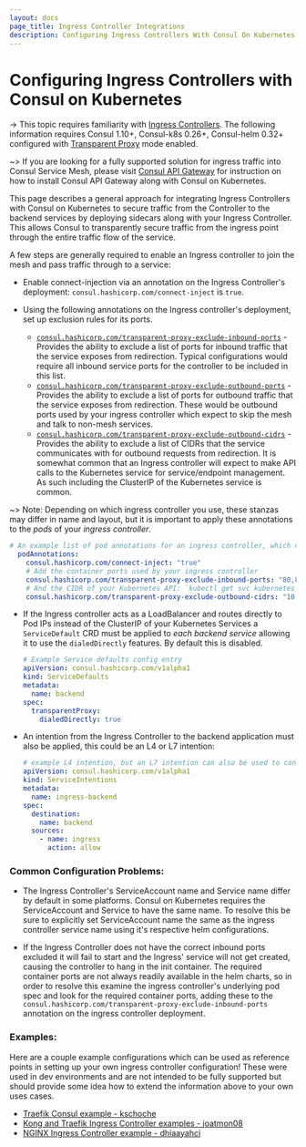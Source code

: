```yaml
---
layout: docs
page_title: Ingress Controller Integrations
description: Configuring Ingress Controllers With Consul On Kubernetes
---
```


# Configuring Ingress Controllers with Consul on Kubernetes

-> This topic requires familiarity with [Ingress Controllers](https://kubernetes.io/docs/concepts/services-networking/ingress-controllers/).
  The following information requires Consul 1.10+, Consul-k8s 0.26+, Consul-helm 0.32+ configured with
  [Transparent Proxy](/docs/connect/transparent-proxy) mode enabled.

~> If you are looking for a fully supported solution for ingress traffic into Consul Service Mesh, please visit [Consul API Gateway](/docs/api-gateway) for instruction on how to install Consul API Gateway along with Consul on Kubernetes.

This page describes a general approach for integrating Ingress Controllers with Consul on Kubernetes to secure traffic from the Controller
to the backend services by deploying sidecars along with your Ingress Controller. This allows Consul to transparently secure traffic from the ingress point through the entire traffic flow of the service.

A few steps are generally required to enable an Ingress controller to join the mesh and pass traffic through to a service:

* Enable connect-injection via an annotation on the Ingress Controller's deployment: `consul.hashicorp.com/connect-inject` is `true`.

* Using the following annotations on the Ingress controller's deployment, set up exclusion rules for its ports.
   * [`consul.hashicorp.com/transparent-proxy-exclude-inbound-ports`](/docs/k8s/annotations-and-labels#consul-hashicorp-com-transparent-proxy-exclude-inbound-ports) - Provides the ability to exclude a list of ports for
inbound traffic that the service exposes from redirection. Typical configurations would require all inbound service ports
for the controller to be included in this list.
   * [`consul.hashicorp.com/transparent-proxy-exclude-outbound-ports`](/docs/k8s/annotations-and-labels#consul-hashicorp-com-transparent-proxy-exclude-outbound-ports) - Provides the ability to exclude a list of ports for
outbound traffic that the service exposes from redirection. These would be outbound ports used by your ingress controller
  which expect to skip the mesh and talk to non-mesh services.
   * [`consul.hashicorp.com/transparent-proxy-exclude-outbound-cidrs`](/docs/k8s/annotations-and-labels#consul-hashicorp-com-transparent-proxy-exclude-outbound-cidrs) - Provides the ability to exclude a list of CIDRs that
the service communicates with for outbound requests from redirection. It is somewhat common that an Ingress controller
will expect to make API calls to the Kubernetes service for service/endpoint management. As such including the ClusterIP of the
Kubernetes service is common.

~> Note: Depending on which ingress controller you use, these stanzas may differ in name and layout, but it is important to apply
these annotations to the *pods* of your *ingress controller*.
   ```yaml
   # An example list of pod annotations for an ingress controller, which need be applied to PODS for the controller, not the deployment itself.
     podAnnotations:
       consul.hashicorp.com/connect-inject: "true"
       # Add the container ports used by your ingress controller
       consul.hashicorp.com/transparent-proxy-exclude-inbound-ports: "80,8000,9000,8443"
       # And the CIDR of your Kubernetes API: `kubectl get svc kubernetes --output jsonpath='{.spec.clusterIP}'
       consul.hashicorp.com/transparent-proxy-exclude-outbound-cidrs: "10.108.0.1/32"
   ```

* If the Ingress controller acts as a LoadBalancer and routes directly to Pod IPs instead of the ClusterIP of your Kubernetes Services
a `ServiceDefault` CRD must be applied to *each backend service* allowing it to use the `dialedDirectly` features. By default this is disabled.

   ```yaml
   # Example Service defaults config entry
   apiVersion: consul.hashicorp.com/v1alpha1
   kind: ServiceDefaults
   metadata:
     name: backend
   spec:
     transparentProxy:
       dialedDirectly: true
   ```

* An intention from the Ingress Controller to the backend application must also be applied, this could be an L4 or L7 intention:

   ```yaml
   # example L4 intention, but an L7 intention can also be used to control access to specific routes.
   apiVersion: consul.hashicorp.com/v1alpha1
   kind: ServiceIntentions
   metadata:
     name: ingress-backend
   spec:
     destination:
       name: backend
     sources:
       - name: ingress
         action: allow
   ```

### Common Configuration Problems:
- The Ingress Controller's ServiceAccount name and Service name differ by default in some platforms. Consul on Kubernetes requires the
ServiceAccount and Service to have the same name. To resolve this be sure to explicitly set ServiceAccount name the same as the ingress
controller service name using it's respective helm configurations.

- If the Ingress Controller does not have the correct inbound ports excluded it will fail to start and the Ingress'
service will not get created, causing the controller to hang in the init container. The required container ports are not
always readily available in the helm charts, so in order to resolve this examine the ingress controller's
underlying pod spec and look for the required container ports, adding these to the `consul.hashicorp.com/transparent-proxy-exclude-inbound-ports`
annotation on the ingress controller deployment.

### Examples:
Here are a couple example configurations which can be used as reference points in setting up your own ingress controller configuration!
These were used in dev environments and are not intended to be fully supported but should provide some idea how to extend the information
above to your own uses cases.

- [Traefik Consul example - kschoche](https://github.com/kschoche/traefik-consul)
- [Kong and Traefik Ingress Controller examples - joatmon08](https://github.com/joatmon08/consul-k8s-ingress-controllers)
- [NGINX Ingress Controller example - dhiaayahci](https://github.com/dhiaayachi/eks-consul-ingressnginx)

